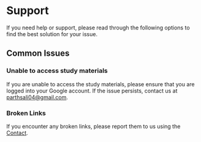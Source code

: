 
# Support

<Callout type="info" emoji="💡">
  If you need help or support, please read through the following options to find
  the best solution for your issue.
</Callout>

## Common Issues

### Unable to access study materials

If you are unable to access the study materials, please ensure that you are logged into your Google account. If the issue persists, contact us at [parthsali04@gmail.com](mailto:parthsali04@gmail.com).

### Broken Links

If you encounter any broken links, please report them to us using the [Contact](/contact).
